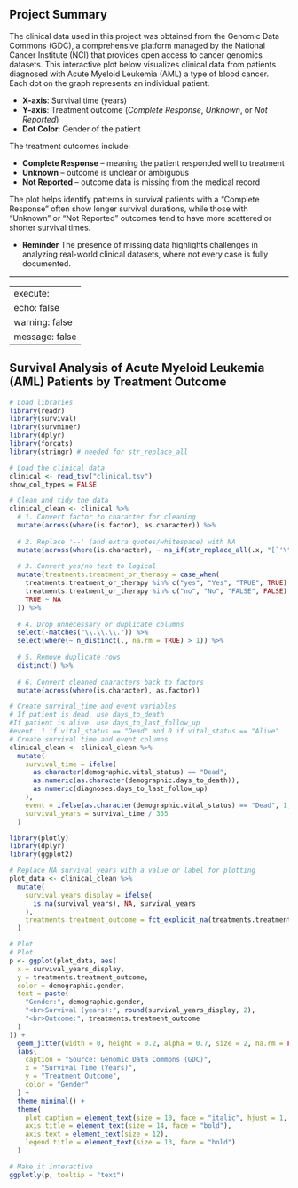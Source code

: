 <h2 style="text-align: left;">Project Summary</h2>
The clinical data used in this project was obtained from the Genomic Data Commons (GDC), a comprehensive platform managed by the National Cancer Institute (NCI) that provides open access to cancer genomics datasets. This interactive plot below visualizes clinical data from patients diagnosed with Acute Myeloid Leukemia (AML) a type of blood cancer. Each dot on the graph represents an individual patient. 

-	**X-axis**: Survival time (years) 
- **Y-axis**: Treatment outcome (*Complete Response*, *Unknown*, or *Not Reported*)  
- **Dot Color**: Gender of the patient  

The treatment outcomes include:

- **Complete Response** – meaning the patient responded well to treatment
-	**Unknown** – outcome is unclear or ambiguous
-	**Not Reported** – outcome data is missing from the medical record

The plot helps identify patterns in survival patients with a "Complete Response" often show longer survival durations, while those with "Unknown" or "Not Reported" outcomes tend to have more scattered or shorter survival times. 

-	**Reminder** The presence of missing data highlights challenges in analyzing real-world clinical datasets, where not every case is fully documented.

<hr style="border: none; border-top: 1px solid #ccc; margin: 1em 0;">

---
execute: 
  echo: false
  warning: false
  message: false
---
<h2 style="text-align: left;">Survival Analysis of Acute Myeloid Leukemia (AML) Patients by Treatment Outcome </h2>
```r
# Load libraries
library(readr)
library(survival)
library(survminer)
library(dplyr)
library(forcats)
library(stringr) # needed for str_replace_all

# Load the clinical data
clinical <- read_tsv("clinical.tsv")
show_col_types = FALSE
```

```r
# Clean and tidy the data
clinical_clean <- clinical %>%
  # 1. Convert factor to character for cleaning
  mutate(across(where(is.factor), as.character)) %>%
 
  # 2. Replace '--' (and extra quotes/whitespace) with NA
  mutate(across(where(is.character), ~ na_if(str_replace_all(.x, "[`'\"]", "") %>% trimws(), "--"))) %>%
 
  # 3. Convert yes/no text to logical
  mutate(treatments.treatment_or_therapy = case_when(
    treatments.treatment_or_therapy %in% c("yes", "Yes", "TRUE", TRUE) ~ TRUE,
    treatments.treatment_or_therapy %in% c("no", "No", "FALSE", FALSE) ~ FALSE,
    TRUE ~ NA
  )) %>%
 
  # 4. Drop unnecessary or duplicate columns
  select(-matches("\\.\\.\\.")) %>%
  select(where(~ n_distinct(., na.rm = TRUE) > 1)) %>%
 
  # 5. Remove duplicate rows
  distinct() %>%
 
  # 6. Convert cleaned characters back to factors
  mutate(across(where(is.character), as.factor))

```

```r
# Create survival_time and event variables
# If patient is dead, use days_to_death
#If patient is alive, use days_to_last_follow_up
#event: 1 if vital_status == "Dead" and 0 if vital_status == "Alive"
# Create survival time and event columns
clinical_clean <- clinical_clean %>%
  mutate(
    survival_time = ifelse(
      as.character(demographic.vital_status) == "Dead",
      as.numeric(as.character(demographic.days_to_death)),
      as.numeric(diagnoses.days_to_last_follow_up)
    ),
    event = ifelse(as.character(demographic.vital_status) == "Dead", 1, 0),
    survival_years = survival_time / 365
  )
```


```r
library(plotly)
library(dplyr)
library(ggplot2)

# Replace NA survival years with a value or label for plotting
plot_data <- clinical_clean %>%
  mutate(
    survival_years_display = ifelse(
      is.na(survival_years), NA, survival_years
    ),
    treatments.treatment_outcome = fct_explicit_na(treatments.treatment_outcome, na_level = "Not Reported")
  )

# Plot
# Plot
p <- ggplot(plot_data, aes(
  x = survival_years_display,
  y = treatments.treatment_outcome,
  color = demographic.gender,
  text = paste(
    "Gender:", demographic.gender,
    "<br>Survival (years):", round(survival_years_display, 2),
    "<br>Outcome:", treatments.treatment_outcome
  )
)) +
  geom_jitter(width = 0, height = 0.2, alpha = 0.7, size = 2, na.rm = FALSE) +
  labs(
    caption = "Source: Genomic Data Commons (GDC)",
    x = "Survival Time (Years)",
    y = "Treatment Outcome",
    color = "Gender"
  ) +
  theme_minimal() +
  theme(
    plot.caption = element_text(size = 10, face = "italic", hjust = 1, margin = margin(t = 10)),
    axis.title = element_text(size = 14, face = "bold"),
    axis.text = element_text(size = 12),
    legend.title = element_text(size = 13, face = "bold")
  )

# Make it interactive
ggplotly(p, tooltip = "text")
```



